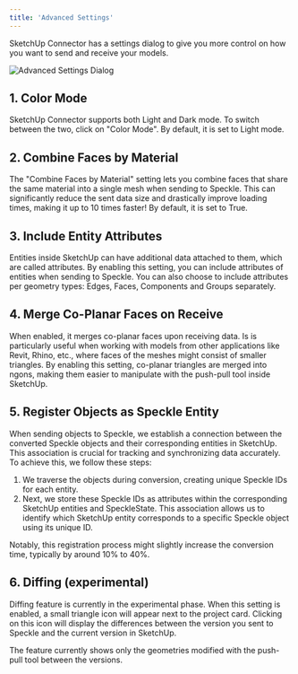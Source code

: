 ```yaml
---
title: 'Advanced Settings'
---
```



<LegacyWarning connector="SketchUp" /> 

SketchUp Connector has a settings dialog to give you more control on how you want to send and receive your models.

<Frame>
    <img className="rounded-dropshadow" src="/images/legacy/sketchup/advanced-settings.png" width={350} alt="Advanced Settings Dialog" />
</Frame>

## 1. Color Mode

SketchUp Connector supports both Light and Dark mode. To switch between the two, click on "Color Mode". By default, it is set to Light mode.

## 2. Combine Faces by Material

The "Combine Faces by Material" setting lets you combine faces that share the same material into a single mesh when sending to Speckle. This can significantly reduce the sent data size and drastically improve loading times, making it up to 10 times faster! By default, it is set to True.

## 3. Include Entity Attributes

Entities inside SketchUp can have additional data attached to them, which are called attributes. By enabling this setting, you can include attributes of entities when sending to Speckle. You can also choose to include attributes per geometry types: Edges, Faces, Components and Groups separately.

## 4. Merge Co-Planar Faces on Receive

When enabled, it merges co-planar faces upon receiving data. Is is particularly useful when working with models from other applications like Revit, Rhino, etc., where faces of the meshes might consist of smaller triangles. By enabling this setting, co-planar triangles are merged into ngons, making them easier to manipulate with the push-pull tool inside SketchUp.

## 5. Register Objects as Speckle Entity

When sending objects to Speckle, we establish a connection between the converted Speckle objects and their corresponding entities in SketchUp. This association is crucial for tracking and synchronizing data accurately. To achieve this, we follow these steps:

1. We traverse the objects during conversion, creating unique Speckle IDs for each entity.
2. Next, we store these Speckle IDs as attributes within the corresponding SketchUp entities and SpeckleState. This association allows us to identify which SketchUp entity corresponds to a specific Speckle object using its unique ID.

<Warning>
Notably, this registration process might slightly increase the conversion time, typically by around 10% to 40%.
</Warning>

## 6. Diffing (experimental)

Diffing feature is currently in the experimental phase. When this setting is enabled, a small triangle icon will appear next to the project card. Clicking on this icon will display the differences between the version you sent to Speckle and the current version in SketchUp.

<Warning>
The feature currently shows only the geometries modified with the push-pull tool between the versions.
</Warning>
